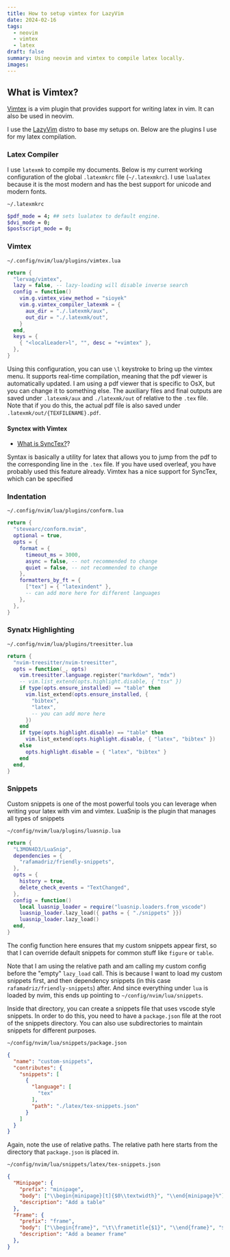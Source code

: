 ```yaml
---
title: How to setup vimtex for LazyVim
date: 2024-02-16
tags: 
  - neovim
  - vimtex
  - latex
draft: false
summary: Using neovim and vimtex to compile latex locally.
images: 
---
```


## What is Vimtex?
[Vimtex](https://github.com/lervag/vimtex) is a vim plugin that provides support for writing latex in vim.
It can also be used in neovim.

I use the [LazyVim](https://www.lazyvim.org) distro to base my setups on.
Below are the plugins I use for my latex compilation.

### Latex Compiler

I use `latexmk` to compile my documents.
Below is my current working configuration of the global `.latexmkrc` file (`~/.latexmkrc`).
I use `lualatex` because it is the most modern and has the best support for unicode and modern fonts.

`~/.latexmkrc`
```bash
$pdf_mode = 4; ## sets lualatex to default engine.
$dvi_mode = 0;
$postscript_mode = 0;
```

### Vimtex

`~/.config/nvim/lua/plugins/vimtex.lua`
```lua
return {
  "lervag/vimtex",
  lazy = false, -- lazy-loading will disable inverse search
  config = function()
    vim.g.vimtex_view_method = "sioyek"
    vim.g.vimtex_compiler_latexmk = {
      aux_dir = "./.latexmk/aux",
      out_dir = "./.latexmk/out",
    }
  end,
  keys = {
    { "<localLeader>l", "", desc = "+vimtex" },
  },
}
```

Using this configuration, you can use `\l` keystroke to bring up the vimtex menu.
It supports real-time compilation, meaning that the pdf viewer is automatically updated.
I am using a pdf viewer that is specific to OsX, but you can change it to something else.
The auxiliary files and final outputs are saved under `.latexmk/aux` and `./latexmk/out` of relative to the `.tex` file. 
Note that if you do this, the actual pdf file is also saved under `.latexmk/out/{TEXFILENAME}.pdf`.

#### Synctex with Vimtex

- [What is SyncTex?](https://tex.stackexchange.com/questions/118489/what-exactly-is-synctex)?

Syntax is basically a utility for latex that allows you to jump from the pdf to the corresponding line in the `.tex` file. If you have used overleaf, you have probably used this feature already. Vimtex has a nice support for SyncTex, which can be specified 

### Indentation

`~/.config/nvim/lua/plugins/conform.lua`
```lua
return {
  "stevearc/conform.nvim",
  optional = true,
  opts = {
    format = {
      timeout_ms = 3000,
      async = false, -- not recommended to change
      quiet = false, -- not recommended to change
    },
    formatters_by_ft = {
      ["tex"] = { "latexindent" },
      -- can add more here for different languages
    },
  },
}
```

### Synatx Highlighting

`~/.config/nvim/lua/plugins/treesitter.lua`
```lua
return {
  "nvim-treesitter/nvim-treesitter",
  opts = function(_, opts)
    vim.treesitter.language.register("markdown", "mdx")
    -- vim.list_extend(opts.highlight.disable, { "tsx" })
    if type(opts.ensure_installed) == "table" then
      vim.list_extend(opts.ensure_installed, {
        "bibtex",
        "latex",
        -- you can add more here
      })
    end
    if type(opts.highlight.disable) == "table" then
      vim.list_extend(opts.highlight.disable, { "latex", "bibtex" })
    else
      opts.highlight.disable = { "latex", "bibtex" }
    end
  end,
}
```

### Snippets

Custom snippets is one of the most powerful tools you can leverage when writing your latex with vim and vimtex.
LuaSnip is the plugin that manages all types of snippets

`~/config/nvim/lua/plugins/luasnip.lua`
```lua
return {
  "L3MON4D3/LuaSnip",
  dependencies = {
    "rafamadriz/friendly-snippets",
  },
  opts = {
    history = true,
    delete_check_events = "TextChanged",
  },
  config = function()
    local luasnip_loader = require("luasnip.loaders.from_vscode")
    luasnip_loader.lazy_load({ paths = { "./snippets" }})
    luasnip_loader.lazy_load()
  end,
}
```

The config function here ensures that my custom snippets appear first,
so that I can override default snippets for common stuff like `figure` or `table`.

Note that I am using the relative path and am calling my custom config before the "empty" `lazy_load` call. This is because I want to load my custom snippets first, and then dependency snippets (in this case `rafamadriz/friendly-snippets`) after. And since everything under `lua` is loaded by nvim, this ends up pointing to `~/config/nvim/lua/snippets`.

Inside that directory, you can create a snippets file that uses vscode style snippets. In order to do this, you need to have a `package.json` file at the root of the snippets directory. You can also use subdirectories to maintain snippets for different purposes.

`~/config/nvim/lua/snippets/package.json`
```json
{
  "name": "custom-snippets",
  "contributes": {
    "snippets": [
      {
        "language": [
          "tex"
        ],
        "path": "./latex/tex-snippets.json"
      }
    ]
  }
}
```
Again, note the use of relative paths.
The relative path here starts from the directory that `package.json` is placed in.

`~/config/nvim/lua/snippets/latex/tex-snippets.json`
```json
{
  "Minipage": {
    "prefix": "minipage",
    "body": ["\\begin{minipage}[t]{$0\\textwidth}", "\\end{minipage}%"],
    "description": "Add a table"
  },
  "Frame": {
    "prefix": "frame",
    "body": ["\\begin{frame}", "\t\\frametitle{$1}", "\\end{frame}", "$0"],
    "description": "Add a beamer frame"
  },
}
```
